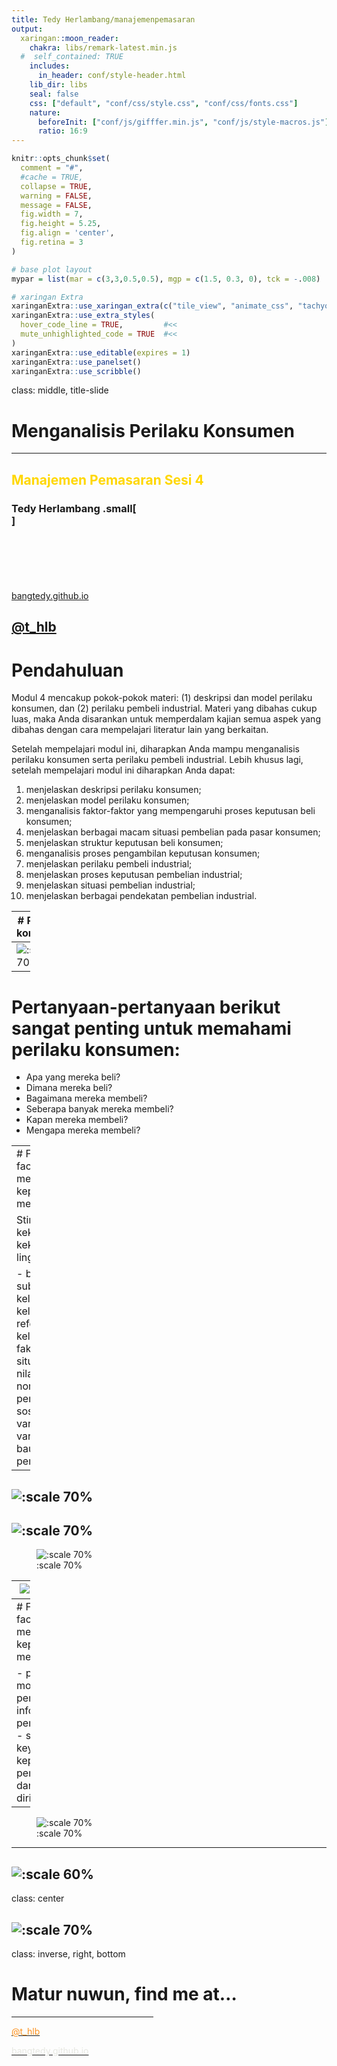 ```yaml
---
title: Tedy Herlambang/manajemenpemasaran
output:
  xaringan::moon_reader:
    chakra: libs/remark-latest.min.js
  #  self_contained: TRUE
    includes:
      in_header: conf/style-header.html
    lib_dir: libs
    seal: false
    css: ["default", "conf/css/style.css", "conf/css/fonts.css"]
    nature:
      beforeInit: ["conf/js/gifffer.min.js", "conf/js/style-macros.js"]
      ratio: 16:9
---
```


```r
knitr::opts_chunk$set(
  comment = "#",
  #cache = TRUE,
  collapse = TRUE,
  warning = FALSE,
  message = FALSE,
  fig.width = 7,
  fig.height = 5.25,
  fig.align = 'center',
  fig.retina = 3
)

# base plot layout
mypar = list(mar = c(3,3,0.5,0.5), mgp = c(1.5, 0.3, 0), tck = -.008)

# xaringan Extra
xaringanExtra::use_xaringan_extra(c("tile_view", "animate_css", "tachyons"))
xaringanExtra::use_extra_styles(
  hover_code_line = TRUE,         #<<
  mute_unhighlighted_code = TRUE  #<<
)
xaringanExtra::use_editable(expires = 1)
xaringanExtra::use_panelset()
xaringanExtra::use_scribble()
```
class: middle, title-slide

<!-- top logo (comment to remove or edit on `conf/css/style.css:23`) -->
<div class="lab-logo"></div>
<!-- <div class="uni-logo"></div> -->

# Menganalisis Perilaku Konsumen
<hr width="100%" align="left" size="0.3" color="yellow"></hr>
## <span style="color:gold">Manajemen Pemasaran Sesi 4</span>
### Tedy Herlambang .small[<br>]

<br><br><br><br><br>
[<i class="fas fa-blog" style="color:#e7e8e2"></i> bangtedy.github.io](https://bangtedy.github.io)

[<i class="fa fa-twitter fa-lg" style="color:#e7e8e2"></i> @t_hlb](https://twitter.com/t_hlb)
---

# Pendahuluan

Modul 4 mencakup pokok-pokok materi:
(1) deskripsi dan model perilaku konsumen, dan (2) perilaku pembeli
industrial. Materi yang dibahas cukup luas, maka Anda disarankan untuk
memperdalam kajian semua aspek yang dibahas dengan cara mempelajari
literatur lain yang berkaitan.

Setelah mempelajari modul ini, diharapkan Anda mampu menganalisis
perilaku konsumen serta perilaku pembeli industrial. Lebih khusus lagi,
setelah mempelajari modul ini diharapkan Anda dapat:

1. menjelaskan deskripsi perilaku konsumen;
2. menjelaskan model perilaku konsumen;
3. menganalisis faktor-faktor yang mempengaruhi proses keputusan beli konsumen;
4. menjelaskan berbagai macam situasi pembelian pada pasar konsumen;
5. menjelaskan struktur keputusan beli konsumen;
6. menganalisis proses pengambilan keputusan konsumen;
7. menjelaskan perilaku pembeli industrial;
8. menjelaskan proses keputusan pembelian industrial;
9. menjelaskan situasi pembelian industrial;
10. menjelaskan berbagai pendekatan pembelian industrial.

---
# Perilaku konsumen

Proses mental dan emosional serta aktivitas fisik yang dilakukan oleh individu-individu ketika mereka memilih, membeli, menggunakan, dan mengatur barang dan jasa untuk memuaskan kebutuhan dan keinginan tertentu (Bearden dkk, 1995, p. 106)

---
![:scale 70%](img/4.1.model-perilaku-konsumen.png)
---
# Pertanyaan-pertanyaan berikut sangat penting untuk memahami perilaku konsumen:

- Apa yang mereka beli?
- Dimana mereka beli?
- Bagaimana mereka membeli?
- Seberapa banyak mereka membeli?
- Kapan mereka membeli?
- Mengapa mereka membeli?

---
# Faktor-factor yang mempengaruhi keputusan membeli (1): 

Stimulus atau kekuatan - kekuatan lingkungan:

- budaya, 
- sub-budaya, 
- kelas sosial, 
- kelompok referensi, 
- keluarga, 
- faktor-faktor situasional, 
- nilai-nilai, norma, dan peranan sosial, dan 
- variabel-variabel bauran pemasaran; 

---

![:scale 70%](img/4.3.faktor-budaya.png)
---
![:scale 70%](img/tabel41.daur-hidup-keluarga.png)
---
![:scale 70%](img/tabel41.daur-hidup-keluarga-2.png)

---
![:scale 70%](img/tabel41.daur-hidup-keluarga-3.png)

---
# Faktor-factor yang mempengaruhi keputusan membeli (2): 

- persepsi, 
- motif, 
- pengolahan informasi, 
- pembelajaran, 
- sikap dan keyakinan, 
- kepribadian. 
- pengalaman, dan 
- konsep diri.

---
![:scale 70%](img/gambar42.proses-keputusan-beli.png)

---

![:scale 60%](img/gambar44.proses-pengambilan-keputusan.png)
---
class: center

![:scale 70%](img/tabel43-tahap-tahap-pembelian-industrial.png)
---

class: inverse, right, bottom

# Matur nuwun, find me at...
<hr width="45%" align="right" size="0.3" color="orange"></hr>

[<i class="fa fa-twitter fa-lg" style="color:#e7e8e2"></i> <span style="color:#fc911e"> @t_hlb </span>](https://twitter.com/t_hlb)

[<i class="fas fa-blog" style="color:#fc911e"></i><span style="color:#e7e8e2"> bangtedy.github.io</span>](https://bangtedy.github.io)

